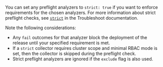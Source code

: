 You can set any preflight analyzers to `strict: true` if you want to enforce requirements for the chosen analyzers. For more information about strict preflight checks, see [`strict`](https://troubleshoot.sh/docs/analyze/#strict) in the Troubleshoot documentation.

Note the following considerations:

- Any `fail` outcomes for that analyzer block the deployment of the release until your specified requirement is met.
-  If a `strict` collector requires cluster scope and minimal RBAC mode is set, then the collector is skipped during the preflight check.
- Strict preflight analyzers are ignored if the `exclude` flag is also used.

    